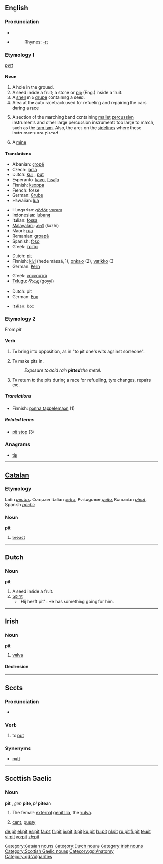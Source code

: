 {{see|PIT}}
{{wikipedia}}
==English==

===Pronunciation===
* {{IPA|/'pɪt/}}
* {{audio|en-us-pit.ogg|Audio (US)}}
*: Rhymes: [[Rhymes:English:-ɪt|-ɪt]]

===Etymology 1===
{{OE.}} ''[[pytt]]''

====Noun====
{{en-noun}}

# A hole in the ground.
# A seed inside a fruit; a stone or [[pip]] (Eng.) inside a fruit.
# A [[shell]] in a [[drupe]] containing a seed.
# Area at the auto racetrack used for refueling and repairing the cars during a race
# {{music}} A section of the marching band containing [[mallet]] [[percussion]] instruments and other large percussion instruments too large to march, such as the [[tam tam]].  Also, the area on the [[sideline]]s where these instruments are placed.
# A [[mine]]

====Translations====
{{rfc-level|Translations at L3+ (AutoFormat would have corrected level of Translations)}}
{{trans-top|a hole}}
* Albanian: [[gropë]] {{f}}
* Czech: [[jáma]] {{f}}
* Dutch: [[kuil]] {{m}}, [[put]] {{m}}
* Esperanto: [[kavo]], [[fosaĵo]]
* Finnish: [[kuoppa]]
* French: [[fosse]] {{f}}
* German: [[Grube]] {{f}}
* Hawaiian: [[lua]]
{{trans-mid}}
* Hungarian: [[gödör]], [[verem]]
* Indonesian: [[lubang]]
* Italian: [[fossa]] {{f}}
* [[Malayalam]]: [[കുഴി]] (kuzhi)
* Maori: [[rua]]
* Romanian: [[groapă]] {{f}}
* Spanish: [[foso]] {{m}}
* Greek: [[τρίπα]] {{f}}
{{trans-bottom}}

{{trans-top|the stone of a drupaceous fruit}}
* Dutch: [[pit#Dutch|pit]] {{m}}
* Finnish: [[kivi]] (hedelmässä, 1), [[onkalo]] (2), [[varikko]] (3)
* German: [[Kern]] {{m}}
{{trans-mid}}
* Greek: [[κουκούτσι]] {{n}}
* [[Telugu]]: [[గొయ్యి]] (goyyi)
{{trans-bottom}}

{{trans-top|an area for racing cars}}
* Dutch: pit {{m}}
* German: [[Box]] {{f}}
{{trans-mid}}
* Italian: [[box]] {{m}}
{{trans-bottom}}

===Etymology 2===
From {{MD.}} ''pit''

====Verb====
{{en-verb|pit|t|ed}}

# {{transitive}} To bring into opposition, as in "to pit one's wits against someone".
# {{transitive}} To make pits in.
#: ''Exposure to acid rain '''pitted''' the metal.''
# {{context|intransitive|motor racing}} To return to the pits during a race for refuelling, tyre changes, repairs etc.

=====Translations=====
{{top}}
* Finnish: [[panna tappelemaan]] (1)
{{bottom}}

=====Related terms=====
* [[pit stop]] (3)

===Anagrams===
* [[tip]]

----

==[[Catalan]]==

===Etymology===
Latin [[pectus]]. Compare Italian ''[[petto]]'', Portuguese ''[[peito]]'', Romanian ''[[piept]]'', Spanish ''[[pecho]]''

===Noun===
'''pit''' {{m}}

# [[breast]]

[[Category:Catalan nouns]]

----

==Dutch==

===Noun===
'''pit'''

# A seed inside a fruit.
# [[Spirit]]
#* 'Hij heeft pit' : He has something going for him.

[[Category:Dutch nouns]]

----

==Irish==

===Noun===
'''pit''' {{f}}

# [[vulva]]

====Declension====
{{ga noun f2|p|it|ite|pl=iteanna}}

[[Category:Irish nouns]]

----

==Scots==

===Pronunciation===
* {{IPA|/pɪt/}}

===Verb===
{{sco-verb|pits|pittin|pit|pit}}

# {{South Scots}} to [[put]]

===Synonyms===
* [[putt]]

----

==Scottish Gaelic==

===Noun===
'''pit''' {{f}}, ''gen'' '''pite''', ''pl'' '''pitean'''

# The female [[external]] [[genitalia]], the [[vulva]].
# {{vulgar|lang=gd}} [[cunt]], [[pussy]]

[[Category:Scottish Gaelic nouns]]
[[Category:gd:Anatomy]]
[[Category:gd:Vulgarities]]

[[de:pit]]
[[el:pit]]
[[es:pit]]
[[fa:pit]]
[[fr:pit]]
[[io:pit]]
[[it:pit]]
[[ku:pit]]
[[hu:pit]]
[[nl:pit]]
[[ru:pit]]
[[fi:pit]]
[[te:pit]]
[[vi:pit]]
[[vo:pit]]
[[zh:pit]]